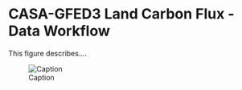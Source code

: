 # CASA-GFED3 Land Carbon Flux - Data Workflow

This figure describes....

![Caption](./media/casagfed-carbonflux-monthgrid-v3_Data_Flow.png)